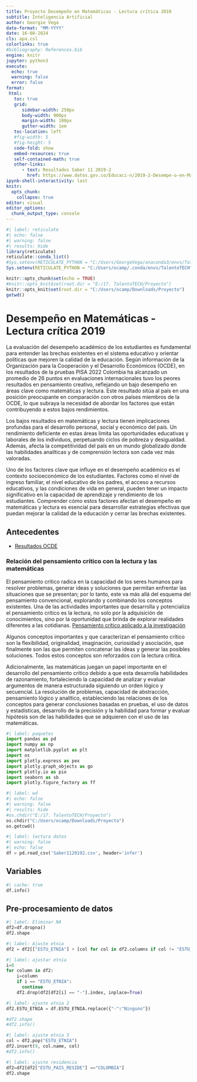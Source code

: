 ```yaml
---
title: Proyecto Desempeño en Matemáticas - Lectura crítica 2019
subtitle: Inteligencia Artificial
author: Georgie Vega
date-format: "MM-YYYY"
date: 16-08-2024
cls: apa.csl
colorlinks: true
#bibliography: References.bib
engine: knitr
jupyter: python3
execute:
  echo: true
  warning: false
  error: false
format:
 html:
   toc: true
   grid:
      sidebar-width: 250px
      body-width: 900px
      margin-width: 100px
      gutter-width: 1em
   toc-location: left
   #fig-width: 5
   #fig-height: 5
   code-fold: show
   embed-resources: true
   self-contained-math: true
   other-links:
      - text: Resultados Saber 11 2019-2
        href: https://www.datos.gov.co/Educaci-n/2019-2-Desempe-o-en-Matem-ticas-de-los-estudiantes/3qm6-df8e
ipynb-shell-interactivity: last
knitr:
  opts_chunk: 
    collapse: true
editor: visual
editor_options: 
  chunk_output_type: console
---
```


```{=html}
<style scoped>
table {
  font-size: 11px;

}
</style>
```
```r
#| label: reticulate
#| echo: false
#| warning: false
#| results: hide
library(reticulate)
reticulate::conda_list()
#Sys.setenv(RETICULATE_PYTHON = "C:/Users/GeorgeVega/anaconda3/envs/TalentoTECH")
Sys.setenv(RETICULATE_PYTHON = "C:/Users/ocamp/.conda/envs/TalentoTECH")
```

```r
knitr::opts_chunk$set(echo = TRUE)
#knitr::opts_knit$set(root.dir = "E:/17. TalentoTECH/Proyecto")
knitr::opts_knit$set(root.dir = "C:/Users/ocamp/Downloads/Proyecto")
getwd()
```

# Desempeño en Matemáticas - Lectura crítica 2019

La evaluación del desempeño académico de los estudiantes es fundamental para entender las brechas existentes en el sistema educativo y orientar políticas que mejoren la calidad de la educación. Según información de la Organización para la Cooperación y el Desarrollo Económicos (OCDE), en los resultados de la pruebas PISA 2022 Colombia ha alcanzado un promedio de 26 puntos en evaluaciones internacionales tuvo los peores resultados en pensamiento creativo, reflejando un bajo desempeño en áreas clave como matemáticas y lectura. Este resultado sitúa al país en una posición preocupante en comparación con otros países miembros de la OCDE, lo que subraya la necesidad de abordar los factores que están contribuyendo a estos bajos rendimientos.

Los bajos resultados en matemáticas y lectura tienen implicaciones profundas para el desarrollo personal, social y económico del país. Un rendimiento deficiente en estas áreas limita las oportunidades educativas y laborales de los individuos, perpetuando ciclos de pobreza y desigualdad. Además, afecta la competitividad del país en un mundo globalizado donde las habilidades analíticas y de comprensión lectora son cada vez más valoradas.

Uno de los factores clave que influye en el desempeño académico es el contexto socioeconómico de los estudiantes. Factores como el nivel de ingreso familiar, el nivel educativo de los padres, el acceso a recursos educativos, y las condiciones de vida en general, pueden tener un impacto significativo en la capacidad de aprendizaje y rendimiento de los estudiantes. Comprender cómo estos factores afectan el desempeño en matemáticas y lectura es esencial para desarrollar estrategias efectivas que puedan mejorar la calidad de la educación y cerrar las brechas existentes.

## Antecedentes

-   [Resultados OCDE](https://www.portafolio.co/economia/regiones/colombia-con-los-peores-resultados-de-las-pruebas-pisa-de-la-ocde-606991)

### Relación del pensamiento crítico con la lectura y las matemáticas

El pensamiento crítico radica en la capacidad de los seres humanos para resolver problemas, generar ideas y soluciones que permitan enfrentar las situaciones que se presentan; por lo tanto, este va más allá del esquema del pensamiento convencional, explorando y combinando los conceptos existentes. Una de las actividades importantes que desarrolla y potencializa el pensamiento crítico es la lectura, no solo por la adquisición de conocimientos, sino por la oportunidad que brinda de explorar realidades diferentes a las cotidianas. [Pensamiento crítico aplicado a la investigación](https://http://scielo.sld.cu/pdf/rus/v10n1/2218-3620-rus-10-01-336.pdf)

Algunos conceptos importantes y que caracterizan el pensamiento crítico son la flexibilidad, originalidad, imaginación, curiosidad y asociación, que finalmente son las que permiten concatenar las ideas y generar las posibles soluciones. Todos estos conceptos son reforzados con la lectura crítica.

Adicionalmente, las matemáticas juegan un papel importante en el desarrollo del pensamiento crítico debido a que esta desarrolla habilidades de razonamiento, fortaleciendo la capacidad de analizar y evaluar argumentos de manera estructurada siguiendo un orden lógico y secuencial. La resolución de problemas, capacidad de abstracción, pensamiento lógico y analítico, estableciendo las relaciones de los conceptos para generar conclusiones basadas en pruebas, el uso de datos y estadísticas, desarrollo de la precisión y la habilidad para formar y evaluar hipótesis son de las habilidades que se adquieren con el uso de las matemáticas.

```python
#| label: paquetes
import pandas as pd
import numpy as np
import matplotlib.pyplot as plt
import os
import plotly.express as pex
import plotly.graph_objects as go
import plotly.io as pio
import seaborn as sb
import plotly.figure_factory as ff
```

```python
#| label: wd
#| echo: false
#| warning: false
#| results: hide
#os.chdir("E:/17. TalentoTECH/Proyecto")
os.chdir("C:/Users/ocamp/Downloads/Proyecto")
os.getcwd()
```

```python
#| label: lectura datos
#| warning: false
#| echo: false
df = pd.read_csv('Saber1120192.csv', header='infer')
```

## Variables

```python
#| cache: true
df.info()
```

## Pre-procesamiento de datos

```python
#| label: Eliminar NA
df2=df.dropna()
df2.shape
```

```python
#| label: Ajuste etnia
df2 = df2[["ESTU_ETNIA"] + [col for col in df2.columns if col != "ESTU_ETNIA"]]
```

```python
#| label: ajustar etnia
i=0
for column in df2:
    i=column
    if i == "ESTU_ETNIA":
      continue
    df2.drop(df2[df2[i] == "-"].index, inplace=True)
```

```python
#| label: ajuste etnia 2
df2.ESTU_ETNIA = df.ESTU_ETNIA.replace({"-":"Ninguno"})
```

```python
#df2.shape
#df2.info()
```

```python
#| label: ajuste etnia 3
col = df2.pop("ESTU_ETNIA")
df2.insert(9, col.name, col)
#df2.info()
```

```python
#| label: ajuste residencia
df2=df2[df2["ESTU_PAIS_RESIDE"] =="COLOMBIA"]
df2.shape
```
